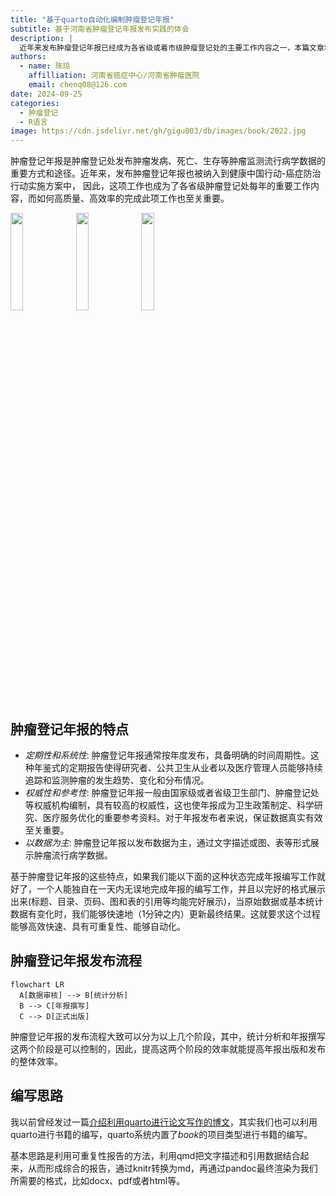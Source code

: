 ```yaml
---
title: "基于quarto自动化编制肿瘤登记年报"
subtitle: 基于河南省肿瘤登记年报发布实践的体会
description: |
  近年来发布肿瘤登记年报已经成为各省级或着市级肿瘤登记处的主要工作内容之一，本篇文章将向大家介绍基于R语言和quarto的方法实现*自动化*编写肿瘤登记年报的思路，希望通过这样的方式提高登记处工作效率。
authors:
  - name: 陈琼
    affilliation: 河南省癌症中心/河南省肿瘤医院
    email: chenq08@126.com
date: 2024-09-25
categories:
  - 肿瘤登记
  - R语言
image: https://cdn.jsdelivr.net/gh/gigu003/db/images/book/2022.jpg
---
```


肿瘤登记年报是肿瘤登记处发布肿瘤发病、死亡、生存等肿瘤监测流行病学数据的重要方式和途径。近年来，发布肿瘤登记年报也被纳入到健康中国行动-癌症防治行动实施方案中， 因此，这项工作也成为了各省级肿瘤登记处每年的重要工作内容，而如何高质量、高效率的完成此项工作也至关重要。

![](https://cdn.jsdelivr.net/gh/gigu003/db/images/book/2022.jpg){width=20% .lightbox group="yearbook"}
![](https://cdn.jsdelivr.net/gh/gigu003/db/images/book/2021.jpg){width=20% .lightbox group="yearbook"}
![](https://cdn.jsdelivr.net/gh/gigu003/db/images/book/2020.jpg){width=20% .lightbox group="yearbook"}

## 肿瘤登记年报的特点
- *定期性和系统性*: 肿瘤登记年报通常按年度发布，具备明确的时间周期性。这种年鉴式的定期报告使得研究者、公共卫生从业者以及医疗管理人员能够持续追踪和监测肿瘤的发生趋势、变化和分布情况。
- *权威性和参考性*: 肿瘤登记年报一般由国家级或者省级卫生部门、肿瘤登记处等权威机构编制，具有较高的权威性，这也使年报成为卫生政策制定、科学研究、医疗服务优化的重要参考资料。对于年报发布者来说，保证数据真实有效至关重要。
- *以数据为主*: 肿瘤登记年报以发布数据为主，通过文字描述或图、表等形式展示肿瘤流行病学数据。

基于肿瘤登记年报的这些特点，如果我们能以下面的这种状态完成年报编写工作就好了，一个人能独自在一天内无误地完成年报的编写工作，并且以完好的格式展示出来(标题、目录、页码、图和表的引用等均能完好展示)，当原始数据或基本统计数据有变化时，我们能够快速地（1分钟之内）更新最终结果。这就要求这个过程能够高效快速、具有可重复性、能够自动化。

## 肿瘤登记年报发布流程

```mermaid
flowchart LR
  A[数据审核] --> B[统计分析]
  B --> C[年报撰写]
  C --> D[正式出版]
```

肿瘤登记年报的发布流程大致可以分为以上几个阶段，其中，统计分析和年报撰写这两个阶段是可以控制的，因此，提高这两个阶段的效率就能提高年报出版和发布的整体效率。

## 编写思路
我以前曾经发过一篇[介绍利用quarto进行论文写作的博文](https://chenq.site/qsight/2023-3-25-quarto-writing/)，其实我们也可以利用quarto进行书籍的编写，quarto系统内置了*book*的项目类型进行书籍的编写。

基本思路是利用可重复性报告的方法，利用qmd把文字描述和引用数据结合起来，从而形成综合的报告，通过knitr转换为md，再通过pandoc最终渲染为我们所需要的格式，比如docx、pdf或者html等。

